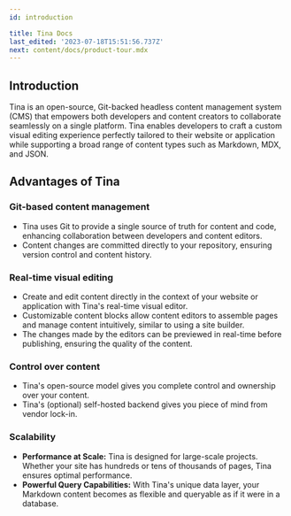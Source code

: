 ```yaml
---
id: introduction

title: Tina Docs
last_edited: '2023-07-18T15:51:56.737Z'
next: content/docs/product-tour.mdx
---
```


## Introduction

Tina is an open-source, Git-backed headless content management system (CMS) that empowers both developers and content creators to collaborate seamlessly on a single platform. Tina enables developers to craft a custom visual editing experience perfectly tailored to their website or application while supporting a broad range of content types such as Markdown, MDX, and JSON.

<Youtube embedSrc="https://www.youtube.com/embed/zRkeKSZjlyw" />

## Advantages of Tina

### Git-based content management

- Tina uses Git to provide a single source of truth for content and code, enhancing collaboration between developers and content editors.
- Content changes are committed directly to your repository, ensuring version control and content history.

### Real-time visual editing

- Create and edit content directly in the context of your website or application with Tina's real-time visual editor.
- Customizable content blocks allow content editors to assemble pages and manage content intuitively, similar to using a site builder.
- The changes made by the editors can be previewed in real-time before publishing, ensuring the quality of the content.

### Control over content

- Tina's open-source model gives you complete control and ownership over your content.
- Tina's (optional) self-hosted backend gives you piece of mind from vendor lock-in.

### Scalability

- **Performance at Scale:** Tina is designed for large-scale projects. Whether your site has hundreds or tens of thousands of pages, Tina ensures optimal performance.
- **Powerful Query Capabilities:** With Tina's unique data layer, your Markdown content becomes as flexible and queryable as if it were in a database.
